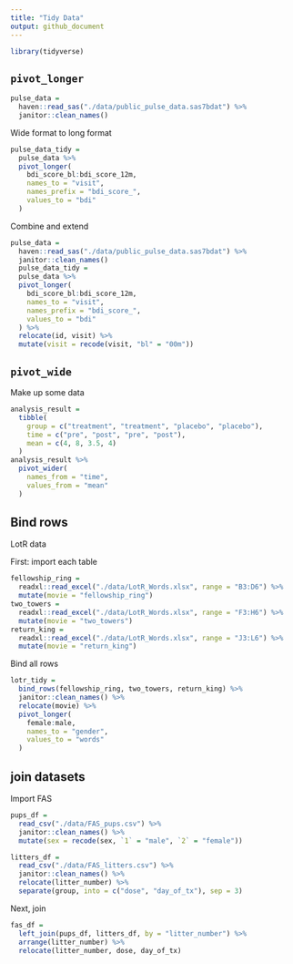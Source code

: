 ```yaml
---
title: "Tidy Data"
output: github_document
---
```


```r
library(tidyverse)
```

## `pivot_longer`

```r
pulse_data = 
  haven::read_sas("./data/public_pulse_data.sas7bdat") %>%
  janitor::clean_names()
```

Wide format to long format

```r
pulse_data_tidy = 
  pulse_data %>%
  pivot_longer(
    bdi_score_bl:bdi_score_12m,
    names_to = "visit",
    names_prefix = "bdi_score_",
    values_to = "bdi"
  )
```

Combine and extend
```r
pulse_data = 
  haven::read_sas("./data/public_pulse_data.sas7bdat") %>%
  janitor::clean_names()
  pulse_data_tidy = 
  pulse_data %>%
  pivot_longer(
    bdi_score_bl:bdi_score_12m,
    names_to = "visit",
    names_prefix = "bdi_score_",
    values_to = "bdi"
  ) %>%
  relocate(id, visit) %>%
  mutate(visit = recode(visit, "bl" = "00m"))
```

## `pivot_wide`

Make up some data

```r
analysis_result = 
  tibble(
    group = c("treatment", "treatment", "placebo", "placebo"),
    time = c("pre", "post", "pre", "post"),
    mean = c(4, 8, 3.5, 4)
  )
analysis_result %>%
  pivot_wider(
    names_from = "time",
    values_from = "mean"
  )
```

## Bind rows

LotR data

First: import each table
```r
fellowship_ring = 
  readxl::read_excel("./data/LotR_Words.xlsx", range = "B3:D6") %>%
  mutate(movie = "fellowship_ring")
two_towers = 
  readxl::read_excel("./data/LotR_Words.xlsx", range = "F3:H6") %>%
  mutate(movie = "two_towers")
return_king = 
  readxl::read_excel("./data/LotR_Words.xlsx", range = "J3:L6") %>%
  mutate(movie = "return_king")
```

Bind all rows
```r
lotr_tidy = 
  bind_rows(fellowship_ring, two_towers, return_king) %>%
  janitor::clean_names() %>%
  relocate(movie) %>% 
  pivot_longer(
    female:male,
    names_to = "gender",
    values_to = "words"
  )
```

## join datasets

Import FAS
```r
pups_df = 
  read_csv("./data/FAS_pups.csv") %>% 
  janitor::clean_names() %>% 
  mutate(sex = recode(sex, `1` = "male", `2` = "female"))

litters_df =
  read_csv("./data/FAS_litters.csv") %>% 
  janitor::clean_names() %>% 
  relocate(litter_number) %>% 
  separate(group, into = c("dose", "day_of_tx"), sep = 3)


```

Next, join
```r
fas_df = 
  left_join(pups_df, litters_df, by = "litter_number") %>% 
  arrange(litter_number) %>% 
  relocate(litter_number, dose, day_of_tx)
```

